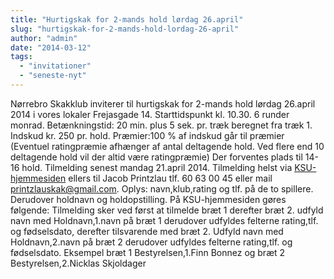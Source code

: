 ```yaml
---
title: "Hurtigskak for 2-mands hold lørdag 26.april"
slug: "hurtigskak-for-2-mands-hold-lordag-26-april"
author: "admin"
date: "2014-03-12"
tags: 
  - "invitationer"
  - "seneste-nyt"
---
```


Nørrebro Skakklub inviterer til hurtigskak for 2-mands hold lørdag 26.april 2014 i vores lokaler Frejasgade 14. Starttidspunkt kl. 10.30. 6 runder monrad. Betænkningstid: 20 min. plus 5 sek. pr. træk beregnet fra træk 1. Indskud kr. 250 pr. hold. Præmier:100 % af indskud går til præmier (Eventuel ratingpræmie afhænger af antal deltagende hold. Ved flere end 10 deltagende hold vil der altid være ratingpræmie) Der forventes plads til 14-16 hold. Tilmelding senest mandag 21.april 2014. Tilmelding helst via [KSU-hjemmesiden](http://ksu.dk/kalender/dotnet/viskalender.aspx?id=1324) ellers til Jacob Printzlau tlf. 60 63 00 45 eller mail printzlauskak@gmail.com. Oplys: navn,klub,rating og tlf. på de to spillere. Derudover holdnavn og holdopstilling. På KSU-hjemmesiden gøres følgende: Tilmelding sker ved først at tilmelde bræt 1 derefter bræt 2. udfyld navn med Holdnavn,1.navn på bræt 1 derudover udfyldes felterne rating,tlf. og fødselsdato, derefter tilsvarende med bræt 2. Udfyld navn med Holdnavn,2.navn på bræt 2 derudover udfyldes felterne rating,tlf. og fødselsdato. Eksempel bræt 1 Bestyrelsen,1.Finn Bonnez og bræt 2 Bestyrelsen,2.Nicklas Skjoldager
